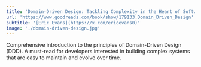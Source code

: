 ```yaml
---
title: 'Domain-Driven Design: Tackling Complexity in the Heart of Software'
url: 'https://www.goodreads.com/book/show/179133.Domain_Driven_Design'
subtitle: '[Eric Evans](https://x.com/ericevans0)'
image: './domain-driven-design.jpg'
---
```


Comprehensive introduction to the principles of Domain-Driven Design (DDD). A must-read for developers interested in building complex systems that are easy to maintain and evolve over time.
